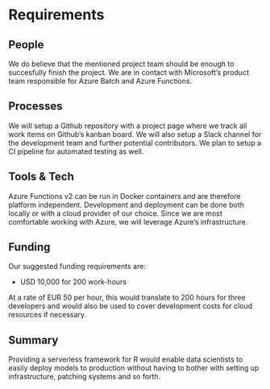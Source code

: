 # Requirements
<!-- 
An idea of what is required to make the project actually happen
-->

## People
<!--
Who needs to be involved, what's the proposed structure, what will it take to get their involvement?
-->

We do believe that the mentioned project team should be enough to succesfully finish the project. We are in contact with Microsoft's product team responsible for Azure Batch and Azure Functions.


## Processes
<!-- 
What processes need to be put in place e.g. codes of conduct, regular ISC meetings, handover to the community at large?
-->

We will setup a Github repository with a project page where we track all work items on Github's kanban board. We will also setup a Slack channel for the development team and further potential contributors. We plan to setup a CI pipeline for automated testing as well.


## Tools & Tech
<!--
What is going to be needed to deliver this project? 

Will cloud computing be used - if yes are there are necessary components that will be deciding factors between providers?

Are there tools or tech that don't exist that will be produced to facilitate the project?
-->

Azure Functions v2 can be run in Docker containers and are therefore platform independent. Development and deployment can be done both locally or with a cloud provider of our choice. Since we are most comfortable working with Azure, we will leverage Azure's infrastructure.

## Funding
<!-- 
[TO DO] THE GUIDANCE IS PRETTY UNCLEAR, ESP IN LIGHT OF GABOR'S PROPOSAL VS AWARD SIZE

-->

Our suggested funding requirements are:

- USD 10,000 for 200 work-hours

At a rate of EUR 50 per hour, this would translate to 200 hours for three developers and would also be used to cover development costs for cloud resources if necessary.


## Summary
<!--
A summary of the requirements that contextualises the costs
-->

Providing a serverless framework for R would enable data scientists to easily deploy models to production without having to bother with setting up infrastructure, patching systems and so forth.

